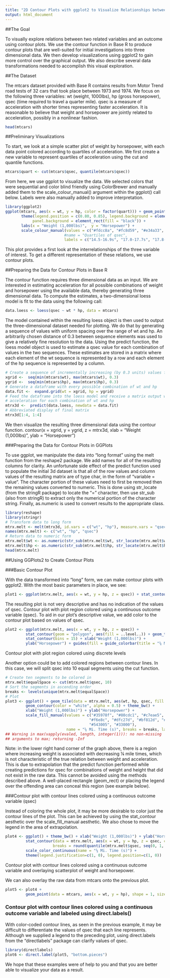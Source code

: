 ```yaml
---
title: "2D Contour Plots with ggplot2 to Visualize Relationships between 3 Variables"
output: html_document
---
```


##The Goal

To visually explore relations between two related variables and an outcome using contour plots. We use the contour function in Base R to produce contour plots that are well-suited for initial investigations into three dimensional data. We then develop visualizations using ggplot2 to gain more control over the graphical output. We also describe several data transformations needed to accomplish this visual exploration.

##The Dataset

The mtcars dataset provided with Base R contains results from Motor Trend road tests of 32 cars that took place between 1973 and 1974. We focus on the following three variables: wt (weight, 1000lbs), hp (gross horsepower), qsec (time required to travel a quarter mile). qsec is a measure of acceleration with shorter times representing faster acceleration. It is reasonable to believe that weight and horsepower are jointly related to acceleration, possibly in a nonlinear fashion.
```r
head(mtcars)
```

##Preliminary Visualizations

To start, we look at a simple scatter plot of weight by horsepower, with each data point colored according to quartiles of acceleration. We first create a new variable to represent quartiles of acceleration using the cut and quantile functions.
```r
mtcars$quart <- cut(mtcars$qsec, quantile(mtcars$qsec))
```

From here, we use ggplot to visualize the data. We selected colors that were sequential and color blind friendly using ColorBrewer and manually added them to the scale_colour_manual() argument within the ggplot() call below. Labels were also manually added to improve interpretation.
```r
library(ggplot2)
ggplot(mtcars, aes(x = wt, y = hp, color = factor(quart))) + geom_point(shape = 16, size = 5) +
       theme(legend.position = c(0.80, 0.85), legend.background = element_rect(colour = "black"), 
            panel.background = element_rect(fill = "black")) +
       labs(x = "Weight (1,000lbs)",  y = "Horsepower") +
       scale_colour_manual(values = c("#fdcc8a", "#fc8d59", "#e34a33", "#b30000"),
                          #name = "Quartiles of qsec",
                          labels = c("14.5-16.9s", "17.0-17.7s", "17.8-18.9", "19.0-22.9s"))
``` 

This plot provides a first look at the interrelationships of the three variable of interest. To get a different representation of these relations, we use contour plots.

##Preparing the Data for Contour Plots in Base R

The contour function requires three dimensional data as an input. We are interested in estimating acceleration for all possible combinations of weight and horsepower using the available data, thereby generating three dimensional data. To compute the estimates, a two-dimensional loess model is fit to the data using the following call:
```r
data.loess <- loess(qsec ~ wt * hp, data = mtcars)
```

The model contained within the resulting loess object is then used to output the three-dimensional dataset needed for plotting. We do that by generating a sequence of values with uniform spacing over the range of wt and hp. An arbitrarily chosen distance of 0.3 between sequence elements was used to give a relatively fine resolution to the data. Using the predict function, the loess model object is used to estimate a qsec value for each combination of values in the two sequences. These estimates are stored in a matrix where each element of the wt sequence is represented by a row and each element of the hp sequence is represented by a column.
```r
# Create a sequence of incrementally increasing (by 0.3 units) values for both wt and hp
xgrid <-  seq(min(mtcars$wt), max(mtcars$wt), 0.3)
ygrid <-  seq(min(mtcars$hp), max(mtcars$hp), 0.3)
# Generate a dataframe with every possible combination of wt and hp
data.fit <-  expand.grid(wt = xgrid, hp = ygrid)
# Feed the dataframe into the loess model and receive a matrix output with estimates of 
# acceleration for each combination of wt and hp
mtrx3d <-  predict(data.loess, newdata = data.fit)
# Abbreviated display of final matrix
mtrx3d[1:4, 1:4]
```

We then visualize the resulting three dimensional data using the contour function.
contour(x = xgrid, y = ygrid, z = mtrx3d, xlab = “Weight (1,000lbs)”, ylab = “Horsepower”)
 
###Preparing the Data for Contour Plots in GGPlots

To use ggplot, we manipulate the data into “long format” using the melt function from the reshape2 package. We add names for all of the resulting columns for clarity. An unfortunate side effect of the predict function used to populate the initial 3d dataset is that all of the row values and column values of the resulting matrix are of type char, in the form of “variable = value“. The character portion of these values need to first be removed then the remaining values converted to numeric. This is done using str_locate (from the stringR package) to locate the “=” character, then use str_sub (also from stringR) to extract only the numerical portion of the character string. Finally, as.numeric is used to convert results to the appropriate class.
```r
library(reshape)
library(stringr)
# Transform data to long form
mtrx.melt <- melt(mtrx3d, id.vars = c("wt", "hp"), measure.vars = "qsec")
names(mtrx.melt) <- c("wt", "hp", "qsec")
# Return data to numeric form
mtrx.melt$wt <- as.numeric(str_sub(mtrx.melt$wt, str_locate(mtrx.melt$wt, "=")[1,1] + 1))
mtrx.melt$hp <- as.numeric(str_sub(mtrx.melt$hp, str_locate(mtrx.melt$hp, "=")[1,1] + 1))
head(mtrx.melt)
```
##Using GGPlots2 to Create Contour Plots

###Basic Contour Plot

With the data transformed into “long” form, we can make contour plots with ggplot2. With the most basic parameters in place, we see:
```r
plot1 <- ggplot(mtrx.melt, aes(x = wt, y = hp, z = qsec)) + stat_contour()
```

The resulting plot is not very descriptive and has no indication of the values of qsec.
Contour plot with plot region colored using a continuous outcome variable (qsec).
To aid in our plot’s descriptive value, we add color to the contour plot based on values of qsec.
```r
plot2 <- ggplot(mtrx.melt, aes(x = wt, y = hp, z = qsec)) +
         stat_contour(geom = "polygon", aes(fill = ..level..)) + geom_tile(aes(fill = qsec)) +
         stat_contour(bins = 15) + xlab("Weight (1,000lbs)") +
         ylab("Horsepower") + guides(fill = guide_colorbar(title = "¼ Mi. Time (s)"))
``` 

Contour plot with plot region colored using discrete levels

Another option could be to add colored regions between contour lines. In this case, we will split qsec into 10 equal segments using the cut function.
```r
# Create ten segments to be colored in
mtrx.melt$equalSpace <- cut(mtrx.melt$qsec, 10)
# Sort the segments in ascending order
breaks <- levels(unique(mtrx.melt$equalSpace))
# Plot
plot3 <- ggplot() + geom_tile(data = mtrx.melt, aes(wt, hp, qsec, fill = equalSpace)) +
         geom_contour(color = "white", alpha = 0.5) + theme_bw() +
         xlab("Weight (1,000lbs)") + ylab("Horsepower") +
         scale_fill_manual(values = c("#35978f", "#80cdc1", "#c7eae5", "#f5f5f5", 
                                     "#f6e8c", "#dfc27d", "#bf812d", "#8c510a",
                                     "#543005", "#33000"),
                           name = "¼ Mi. Time (s)", breaks = breaks, labels = breaks)
## Warning in max(vapply(evaled, length, integer(1))): no non-missing
## arguments to max; returning -Inf
``` 

Note: in the lower right hand corner of the graph above, there is a region where increasing weight is associated with decreasing ¼ mile times, which is not characteristic of the true relation between weight and acceleration. This is due to extrapolation that the predict function performed while creating predictions for qsec for combinations of weight and height that did not exist in the raw data. This cannot be avoided using the methods described above. A well-placed rectangle (geom_rect) or placing the legend over the offending area can conceal this region (see example below).

###Contour plot with contour lines colored using a continuous outcome variable (qsec)

Instead of coloring the whole plot, it may be more desirable to color just the contour lines of the plot. This can be achieved by using the stat_contour aesthetic over the scale_fill_manual aesthetic. We also chose to move the legend in the area of extrapolation.
```r
plot4 <- ggplot() + theme_bw() + xlab("Weight (1,000lbs)") + ylab("Horspower") +
         stat_contour(data = mtrx.melt, aes(x = wt, y = hp, z = qsec, colour = ..level..), 
                     breaks = round(quantile(mtrx.melt$qsec, seq(0, 1, 0.1)), 0), size = 1) +
         scale_color_continuous(name = "¼ Mi. Time (s)") +
         theme(legend.justification=c(1, 0), legend.position=c(1, 0))
```

Contour plot with contour lines colored using a continuous outcome variable and overlaying scatterplot of weight and horsepower.

We can also overlay the raw data from mtcars onto the previous plot.
```r
plot5 <- plot4 +  
         geom_point(data = mtcars, aes(x = wt, y = hp), shape = 1, size = 2.5, color = "red")
```

### Contour plot with contour lines colored using a continuous outcome variable and labeled using direct.labels()

With color-coded contour lines, as seen in the previous example, it may be difficult to differentiate the values of qsec that each line represents. Although we supplied a legend to the preceding plot, using direct.labels from the “directlabels” package can clarify values of qsec.
```r
library(directlabels)
plot6 <- direct.label(plot5, "bottom.pieces")
 ```
 
We hope that these examples were of help to you and that you are better able to visualize your data as a result.

